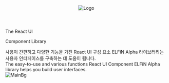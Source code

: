 

<Meta title="GettingStarted/Introduction" />

<style>{`

  .logo{
    width:17%;
    height:auto;
    position:absolute;
    right:3%;
    top:3%;
  }

  main .main_title{
    width:100%;
    margin-bottom:4.5%;
  }

  .main_title p{
    font-size:3.3rem;
    font-weight:900;
    line-height:50px;
    font-family:'Noto Sans CJK KR';
  }

  .main_title p:first-child{
    color:#263238;
  }

  .main_title p:last-child{
    color:#1387FF;
  }

  .main_p{
    font-size:24px;
    line-height:24px;
    margin-bottom:10px;
    font-family:'Noto Sans CJK KR';
    letter-spacing:1px;
  }

  .main_last_p{
    margin-bottom:3%;
  }

  .btn_wrap{
    position:relative;
    width:170px;
    height:40px;
    border-radius:30px;
    background-color:#1387FF;
    color:#fff;
    padding-left:20px;
    line-height:40px;
    cursor:pointer;
  }

  .btn_start{
    font-size:21px;
    font-weight:500;
  }

  .btn_arrow{
    position:absolute;
    right:5%;
    top:50%;
    transform:translateY(-50%);
    width:9px;
    height:auto;
  }

  .btn_wrap:hover{
    box-shadow:0px 0px 0px 5px rgba(19, 135, 255, 0.2);
    font-weight:600;
  }

  .main_img{
    width:40%;
    height:auto;
    position:absolute;
    right:8%;
    top:13%;
    z-index:9;
  }

  .wrap_bg{
    position:absolute;
    left:0;
    right:0;
    bottom:0;
    z-index:1;
  }

`}</style>

<header className="logo">
    <img src={Logo} alt="Logo" />
</header>
<main>
  <div className="main_title">
    <p>The React UI</p>
    <p>Component Library</p>
  </div>

  <div className="main_p">
    <div>사용이 간편하고 다양한 기능을 가진 React UI 구성 요소 ELFiN Alpha 라이브러리는</div>
    <div>사용자 인터페이스를 구축하는 데 도움이 됩니다.</div>
  </div>

  <div className="main_p main_last_p">
    <div>The easy-to-use and various functions React UI Component ELFiN Alpha</div>
    <div>library helps you build user interfaces.</div>
  </div>

  <img src={MainImg} alt="MainBg" className="main_img" />
</main>


